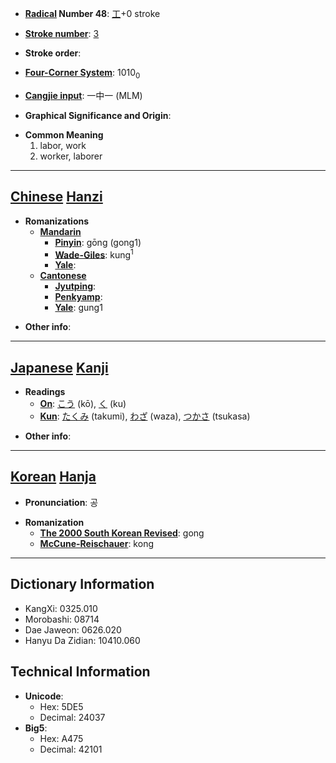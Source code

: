 * '''[[Wiktionary:Chinese radical index| Radical]] Number 48''': [[Wiktionary:Chinese radical index 工|工]]+0 stroke

* '''[[Wiktionary:Chinese total strokes index|Stroke number]]''': [[Wiktionary:Chinese total strokes index 3|3]]

* '''Stroke order''': 

* '''[[Wiktionary:Chinese four corner index|Four-Corner System]]''': 1010<sub>0</sub>

* '''[[Wiktionary:Chinese Cangjie index|Cangjie input]]''': 一中一 (MLM)

* '''Graphical Significance and Origin''': 

* '''Common Meaning'''
*#labor, work
*# worker, laborer


----

== [[Chinese]] [[Hanzi]] ==

* '''Romanizations'''
** '''[[Mandarin]]'''
*** '''[[Pinyin]]''': gōng (gong1)
*** '''[[Wade-Giles]]''': kung<sup>1</sup>
*** '''[[Yale]]''': 
** '''[[Cantonese]]'''
*** '''[[Jyutping]]''':
*** '''[[Penkyamp]]''': 
*** '''[[Yale]]''': gung1

* '''Other info''': 

----

== [[Japanese]] [[Kanji]] ==

* '''Readings'''
** '''[[On]]''': [[こう]] (kō), [[く]] (ku)
** '''[[Kun]]''': [[たくみ]] (takumi), [[わざ]] (waza), [[つかさ]] (tsukasa)

* '''Other info''':  

----

== [[Korean]] [[Hanja]] ==

* '''Pronunciation''': 공

* '''Romanization'''
** '''[[The 2000 South Korean Revised Romanization|The 2000 South Korean Revised]]''': gong
** '''[[McCune-Reischauer]]''': kong

----

== Dictionary Information ==

* KangXi: 0325.010
* Morobashi: 08714
* Dae Jaweon: 0626.020
* Hanyu Da Zidian: 10410.060

== Technical Information ==

* '''Unicode''':
** Hex: 5DE5
** Decimal: 24037
* '''Big5''':
** Hex: A475
** Decimal: 42101